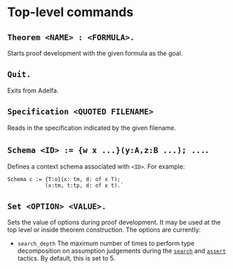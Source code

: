 # Top-level commands

## `Theorem <NAME> : <FORMULA>.`

Starts proof development with the given formula as the goal.

## `Quit.`

Exits from Adelfa.

## `Specification <QUOTED FILENAME>`

Reads in the specification indicated by the given filename.

## `Schema <ID> := {w x ...}(y:A,z:B ...); ...`.

Defines a context schema associated with `<ID>`. For example:

```
Schema c := {T:o}(x: tm, d: of x T);
            (x:tm, t:tp, d: of x t).`
```

## `Set <OPTION> <VALUE>.`

Sets the value of options during proof development. It may be used at the top
level or inside theorem construction. The options are currently:

- `search_depth` The maximum number of times to perform type decomposition on
  assumption judgements during the [`search`](#search-num) and
  [`assert`](#assert-formula-num) tactics. By default, this is set to 5.
